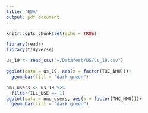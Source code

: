 ---
title: "EDA"
output: pdf_document
---

```{r setup, include=FALSE}
knitr::opts_chunk$set(echo = TRUE)
```

```{r libraries}
library(readr)
library(tidyverse)
```

```{r data}
us_19 <- read_csv("~/Datafest/US/us_19.csv")
```

```{r eda}
ggplot(data = us_19, aes(x = factor(THC_NMU)))+
  geom_bar(fill = "dark green")
```

```{r}
nmu_users <- us_19 %>% 
  filter(ILL_USE == 1)
ggplot(data = nmu_users, aes(x = factor(THC_NMU)))+
  geom_bar(fill = "dark green")
```

```{r}

```

